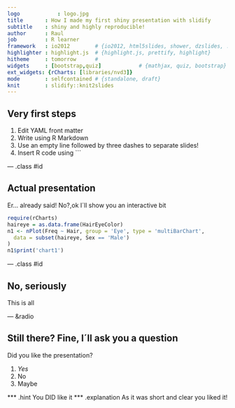 ```yaml
---
logo            : logo.jpg
title       : How I made my first shiny presentation with slidify
subtitle    : shiny and highly reproducible!
author      : Raul
job         : R learner
framework   : io2012        # {io2012, html5slides, shower, dzslides, ...}
highlighter : highlight.js  # {highlight.js, prettify, highlight}
hitheme     : tomorrow      # 
widgets     : [bootstrap,quiz]            # {mathjax, quiz, bootstrap}
ext_widgets: {rCharts: [libraries/nvd3]}
mode        : selfcontained # {standalone, draft}
knit        : slidify::knit2slides
---
```


## Very first steps

1. Edit YAML front matter 
2. Write using R Markdown 
3. Use an empty line followed by three dashes to separate slides! 
4. Insert R code using ```

--- .class #id 

## Actual presentation

Er... already said! No?,ok I´ll show you an interactive bit
```r
require(rCharts)
haireye = as.data.frame(HairEyeColor)
n1 <- nPlot(Freq ~ Hair, group = 'Eye', type = 'multiBarChart',
  data = subset(haireye, Sex == 'Male')
)
n1$print('chart1')
```

--- .class #id

## No, seriously

This is all

--- &radio

## Still there? Fine, I´ll ask you a question

Did you like the presentation?

1. _Yes_
2. No
3. Maybe

*** .hint 
You DID like it
*** .explanation 
As it was short and clear you liked it!